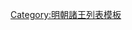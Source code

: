 {{ming|title=明朝唐永興郡諸王|ed=唐永興國|head=[[萬曆]]二十七年（[[1599年]]）封。|
{{ming/title|郡王}}
{{ming/list|永興王|[[朱器培]]|朱碩熿、庶九子|[[1599年]]—[[1610年]]|萬曆二十七年封。三十八年薨。}}
{{ming/list|永興王|[[唐永興王 (明朝第二任)|朱聿？]]|朱器培、子|？年—[[1644年]]|不知何年襲封。郡亡不知所終。}}
}}<noinclude>
[[Category:明朝諸王列表模板]]
</noinclude>